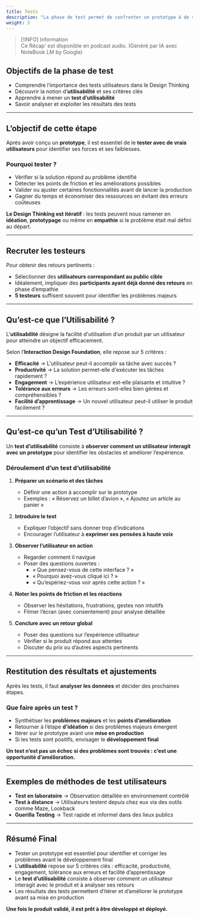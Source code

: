 ```yaml
---
title: Tests
description: "La phase de test permet de confronter un prototype à de vrais utilisateurs afin d’identifier ses forces et ses faiblesses avant la mise en production."
weight: 5
---
```



> [!INFO] Information  
> Ce Récap' est disponible en podcast audio. (Généré par IA avec NoteBook LM by Google)

<SrtPlayer
  client:only="react"
  audioSrc="/podcasts/design-thinking/tests.m4a"
  srtUrl="/podcasts/design-thinking/tests.srt"
/>

## Objectifs de la phase de test

- Comprendre l’importance des tests utilisateurs dans le Design Thinking
- Découvrir la notion d’**utilisabilité** et ses critères clés
- Apprendre à mener un **test d’utilisabilité**
- Savoir analyser et exploiter les résultats des tests

---

## L’objectif de cette étape

Après avoir conçu un **prototype**, il est essentiel de le **tester avec de vrais utilisateurs** pour identifier ses forces et ses faiblesses.

### Pourquoi tester ?

- Vérifier si la solution répond au problème identifié
- Détecter les points de friction et les améliorations possibles
- Valider ou ajuster certaines fonctionnalités avant de lancer la production
- Gagner du temps et économiser des ressources en évitant des erreurs coûteuses

**Le Design Thinking est itératif** : les tests peuvent nous ramener en **idéation**, **prototypage** ou même en **empathie** si le problème était mal défini au départ.

---

## Recruter les testeurs

Pour obtenir des retours pertinents :

- Sélectionner des **utilisateurs correspondant au public cible**
- Idéalement, impliquer des **participants ayant déjà donné des retours** en phase d’empathie
- **5 testeurs** suffisent souvent pour identifier les problèmes majeurs

---

## Qu’est-ce que l’Utilisabilité ?

L’**utilisabilité** désigne la facilité d'utilisation d’un produit par un utilisateur pour atteindre un objectif efficacement.

Selon l’**Interaction Design Foundation**, elle repose sur 5 critères :

- **Efficacité** → L'utilisateur peut-il accomplir sa tâche avec succès ?
- **Productivité** → La solution permet-elle d'exécuter les tâches rapidement ?
- **Engagement** → L’expérience utilisateur est-elle plaisante et intuitive ?
- **Tolérance aux erreurs** → Les erreurs sont-elles bien gérées et compréhensibles ?
- **Facilité d’apprentissage** → Un nouvel utilisateur peut-il utiliser le produit facilement ?

---

## Qu’est-ce qu’un Test d’Utilisabilité ?

Un **test d’utilisabilité** consiste à **observer comment un utilisateur interagit avec un prototype** pour identifier les obstacles et améliorer l’expérience.

### Déroulement d’un test d’utilisabilité

1. **Préparer un scénario et des tâches**

   - Définir une action à accomplir sur le prototype
   - Exemples : « Réservez un billet d’avion », « Ajoutez un article au panier »

2. **Introduire le test**

   - Expliquer l’objectif sans donner trop d’indications
   - Encourager l’utilisateur à **exprimer ses pensées à haute voix**

3. **Observer l’utilisateur en action**

   - Regarder comment il navigue
   - Poser des questions ouvertes :
     - « Que pensez-vous de cette interface ? »
     - « Pourquoi avez-vous cliqué ici ? »
     - « Qu’espériez-vous voir après cette action ? »

4. **Noter les points de friction et les réactions**

   - Observer les hésitations, frustrations, gestes non intuitifs
   - Filmer l’écran (avec consentement) pour analyse détaillée

5. **Conclure avec un retour global**
   - Poser des questions sur l’expérience utilisateur
   - Vérifier si le produit répond aux attentes
   - Discuter du prix ou d’autres aspects pertinents

---

## Restitution des résultats et ajustements

Après les tests, il faut **analyser les données** et décider des prochaines étapes.

### Que faire après un test ?

- Synthétiser les **problèmes majeurs** et les **points d’amélioration**
- Retourner à l’étape **d’idéation** si des problèmes majeurs émergent
- Itérer sur le prototype avant une **mise en production**
- Si les tests sont positifs, envisager le **développement final**

**Un test n’est pas un échec si des problèmes sont trouvés : c’est une opportunité d’amélioration.**

---

## Exemples de méthodes de test utilisateurs

- **Test en laboratoire** → Observation détaillée en environnement contrôlé
- **Test à distance** → Utilisateurs testent depuis chez eux via des outils comme Maze, Lookback
- **Guerilla Testing** → Test rapide et informel dans des lieux publics

---

## Résumé Final

- Tester un prototype est essentiel pour identifier et corriger les problèmes avant le développement final
- L’**utilisabilité** repose sur 5 critères clés : efficacité, productivité, engagement, tolérance aux erreurs et facilité d’apprentissage
- Le **test d’utilisabilité** consiste à observer comment un utilisateur interagit avec le produit et à analyser ses retours
- Les résultats des tests permettent d’itérer et d’améliorer le prototype avant sa mise en production

**Une fois le produit validé, il est prêt à être développé et déployé.**
